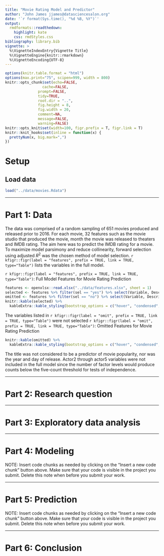 ```yaml
---
title: "Movie Rating Model and Predictor"
author: "John James jjames@datasciencesalon.org"
date: '`r format(Sys.time(), "%d %B, %Y")`'
output:
  rmdformats::readthedown:
    highlight: kate
    css: rmdStyles.css
bibliography: library.bib
vignette: >
  %\VignetteIndexEntry{Vignette Title}
  %\VignetteEngine{knitr::rmarkdown}
  %\VignetteEncoding{UTF-8}
---
```



```r
options(knitr.table.format = "html")
options(max.print="75", scipen=999, width = 800)
knitr::opts_chunk$set(echo=FALSE,
	             cache=FALSE,
               prompt=FALSE,
               tidy=TRUE,
               root.dir = "..",
               fig.height = 8,
               fig.width = 20,
               comment=NA,
               message=FALSE,
               warning=FALSE)
knitr::opts_knit$set(width=100, figr.prefix = T, figr.link = T)
knitr::knit_hooks$set(inline = function(x) {
  prettyNum(x, big.mark=",")
})
```


# Setup

## Load data

```r
load("../data/movies.Rdata")
```


* * *

# Part 1: Data
The data was comprised of a random sampling of 651 movies produced and released prior to 2016. For each movie, 32 features such as the movie studio that produced the movie, month the movie was released to theaters and IMDB rating. The aim here was to predict the IMDB rating for a movie. To maximize model parsimony and reduce collinearity, forward selection using adjusted $R^2$ was the chosen method of model selection. `r kfigr::figr(label = "features", prefix = TRUE, link = TRUE, type="Table")` lists the variables in the full model. 

`r kfigr::figr(label = "features", prefix = TRUE, link = TRUE, type="Table")`: Full Model Features for Movie Rating Prediction 
```r
features <- openxlsx::read.xlsx("../data/features.xlsx", sheet = 1)
selected <- features %>% filter(sel == "yes") %>% select(Variable, Description)
omitted <- features %>% filter(sel == "no") %>% select(Variable, Description)
knitr::kable(selected) %>%  
  kableExtra::kable_styling(bootstrap_options = c("hover", "condensed", "responsive"), full_width = T, position = "center")
```

The variables listed in  `r kfigr::figr(label = "omit", prefix = TRUE, link = TRUE, type="Table")` were not selected 
`r kfigr::figr(label = "omit", prefix = TRUE, link = TRUE, type="Table")`: Omitted Features for Movie Rating Prediction 
```r
knitr::kable(omitted) %>%  
  kableExtra::kable_styling(bootstrap_options = c("hover", "condensed", "responsive"), full_width = T, position = "center")
```
The title was not considered to be a predictor of movie popularity, nor was the year and day of release. Actor2 through actor5 variables were not included in the full model since the number of factor levels would produce counts below the five-count threshold for tests of independence.


* * *

# Part 2: Research question



* * *

# Part 3: Exploratory data analysis


* * *

# Part 4: Modeling

NOTE: Insert code chunks as needed by clicking on the "Insert a new code chunk" 
button above. Make sure that your code is visible in the project you submit. 
Delete this note when before you submit your work.

* * *

# Part 5: Prediction

NOTE: Insert code chunks as needed by clicking on the "Insert a new code chunk" 
button above. Make sure that your code is visible in the project you submit. 
Delete this note when before you submit your work.

* * *

# Part 6: Conclusion

